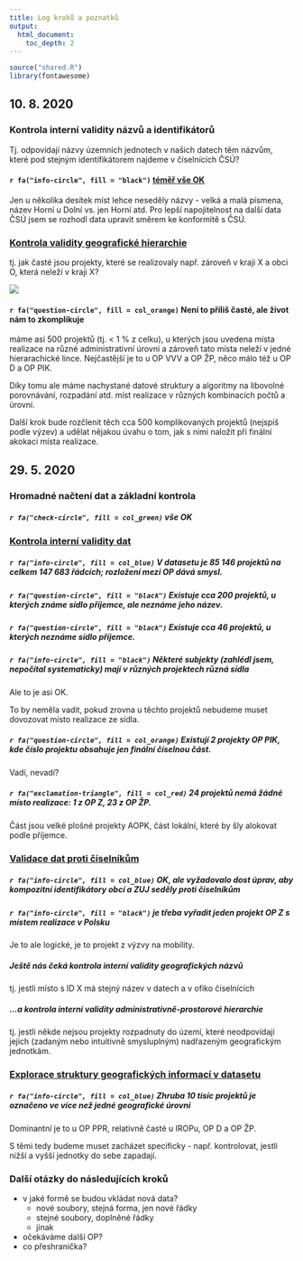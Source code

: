 ```yaml
---
title: Log kroků a poznatků
output:
  html_document:
    toc_depth: 2
---
```


```r
source("shared.R")
library(fontawesome)
```

## 10. 8. 2020

### Kontrola interní validity názvů a identifikátorů

Tj. odpovídají názvy územních jednotech v našich datech těm názvům, které pod stejným identifikátorem najdeme v číselnících ČSÚ?

#### `r fa("info-circle", fill = "black")` [téměř vše OK](https://esif-data-cleaning.netlify.app/02_validate.html#Validita_jmen_proti_registr%C5%AFm)

Jen u několika desítek míst lehce neseděly názvy - velká a malá písmena, název Horní u Dolní vs. jen Horní atd. Pro lepší napojitelnost na další data ČSÚ jsem se rozhodl data upravit směrem ke konformitě s ČSÚ.

### [Kontrola validity geografické hierarchie](https://esif-data-cleaning.netlify.app/03_explore.html#Validita_%C3%BAzemn%C3%AD_hierarchie)

tj. jak časté jsou projekty, které se realizovaly např. zároveň v kraji X a obci O, která neleží v kraji X?

![](03_explore_files/figure-html/geostatus-plot-abse-1.png)

#### `r fa("question-circle", fill = col_orange)` Není to příliš časté, ale život nám to zkomplikuje

máme asi 500 projektů (tj. < 1 % z celku), u kterých jsou uvedena místa realizace na různé administrativní úrovni a zároveň tato místa neleží v jedné hierarachické lince. Nejčastější je to u OP VVV a OP ŽP, něco málo též u OP D a OP PIK.

Díky tomu ale máme nachystané datové struktury a algoritmy na libovolné porovnávání, rozpadání atd. míst realizace v různých kombinacích počtů a úrovní.

Další krok bude rozčlenit těch cca 500 komplikovaných projektů (nejspíš podle výzev) a udělat nějakou úvahu o tom, jak s nimi naložit při finální akokaci místa realizace.

## 29. 5. 2020

### Hromadné načtení dat a základní kontrola

##### `r fa("check-circle", fill = col_green)` vše OK 


### [Kontrola interní validity dat](1-input-checks.html)

##### `r fa("info-circle", fill = col_blue)` V datasetu je 85 146 projektů na celkem 147 683 řádcích; rozložení mezi OP dává smysl.

##### `r fa("question-circle", fill = "black")` Existuje cca 200 projektů, u kterých známe sídlo příjemce, ale neznáme jeho název.

##### `r fa("question-circle", fill = "black")` Existuje cca 46 projektů, u kterých neznáme sídlo příjemce.

##### `r fa("info-circle", fill = "black")` Některé subjekty (zahlédl jsem, nepočítal systematicky) mají v různých projektech různá sídla

Ale to je asi OK.

To by neměla vadit, pokud zrovna u těchto projektů nebudeme muset dovozovat místo realizace ze sídla.

##### `r fa("question-circle", fill = col_orange)` Existují 2 projekty OP PIK, kde číslo projektu obsahuje jen finální číselnou část.

Vadí, nevadí?

##### `r fa("exclamation-triangle", fill = col_red)` 24 projektů nemá žádné místo realizace: 1 z OP Z, 23 z OP ŽP.

Část jsou velké plošné projekty AOPK, část lokální, které by šly alokovat podle příjemce.

### [Validace dat proti číselníkům](1_input-checks.html)

##### `r fa("info-circle", fill = col_blue)` OK, ale vyžadovalo dost úprav, aby kompozitní identifikátory obcí a ZUJ seděly proti číselníkům

##### `r fa("info-circle", fill = "black")` je třeba vyřadit jeden projekt OP Z s místem realizace v Polsku

Je to ale logické, je to projekt z výzvy na mobility.

##### Ještě nás čeká kontrola interní validity geografických názvů

tj. jestli místo s ID X má stejný název v datech a v ofiko číselnících

##### ...a kontrola interní validity administrativně-prostorové hierarchie

tj. jestli někde nejsou projekty rozpadnuty do území, které neodpovídají jejich (zadaným nebo intuitivně smysluplným) nadřazeným geografickým jednotkám. 

### [Explorace struktury geografických informací v datasetu](3_explore.html)

##### `r fa("info-circle", fill = col_blue)` Zhruba 10 tisíc projektů je označeno ve více než jedné geografické úrovni

Dominantní je to u OP PPR, relativně časté u IROPu, OP D a OP ŽP.

S těmi tedy budeme muset zacházet specificky - např. kontrolovat, jestli nižší a vyšší jednotky do sebe zapadají.

### Další otázky do následujících kroků

- v jaké formě se budou vkládat nová data?
  - nové soubory, stejná forma, jen nové řádky
  - stejné soubory, doplněné řádky
  - jinak
  
- očekáváme další OP?
- co přeshranička?



